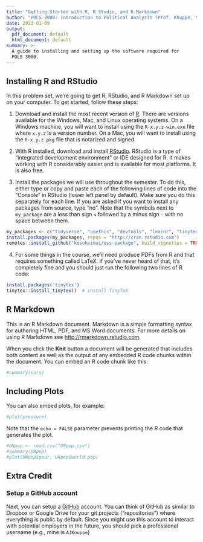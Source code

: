 ```yaml
---
title: "Getting Started with R, R Studio, and R Markdown"
author: "POLS 3000: Introduction to Political Analysis (Prof. Knuppe, Spring 2023)"
date: 2023-01-09
output:
  pdf_document: default
  html_document: default
summary: >-
  A guide to installing and setting up the software required for
  POLS 3000.
---
```

  
## Installing R and RStudio
  
In this problem set, we're going to get R, RStudio, and R Markdown set up on your computer. To get started, follow these steps: 

1. Download and install the most recent version of [R][]. There are versions available for the Windows, Mac, and Linux operating systems. On a Windows machine, you will want to install using the `R-x.y.z-win.exe` file where `x.y.z` is a version number. On a Mac, you will want to install using the `R-x.y.z.pkg` file that is notarized and signed. 

2. With R installed, download and install [RStudio][]. RStudio is a type of "integrated development environment" or IDE designed for R. It makes working with R considerably easier and is available for most platforms. It is also free. 

3. Install the packages we will use throughout the semester. To do this, either type or copy and paste each of the following lines of code into the "Console" in RStudio (lower left panel by default). Make sure you do this separately for each line. If you are asked if you want to install any packages from source, type "no". Note that the symbols next to `my_package` are a less than sign `<` followed by a minus sign `-` with no space between them. 

```r
my_packages <- c("tidyverse", "usethis", "devtools", "learnr", "tinytex")
install.packages(my_packages, repos = "http://cran.rstudio.com")
remotes::install_github("kosukeimai/qss-package", build_vignettes = TRUE)
```

4. For some things in the course, we'll need produce PDFs from R and that requires something called LaTeX. If you've never heard of that, it's completely fine and you should just run the following two lines of R code:
  
```r
install.packages('tinytex')
tinytex::install_tinytex()  # install TinyTeX
```

## R Markdown

This is an R Markdown document. Markdown is a simple formatting syntax for authoring HTML, PDF, and MS Word documents. For more details on using R Markdown see <http://rmarkdown.rstudio.com>.

When you click the **Knit** button a document will be generated that includes both content as well as the output of any embedded R code chunks within the document. You can embed an R code chunk like this:

```r
#summary(cars)
```

## Including Plots

You can also embed plots, for example:

```r
#plot(pressure)
```

Note that the `echo = FALSE` parameter prevents printing the R code that generates the plot.

```r
#UNpop <- read.csv("UNpop.csv")
#summary(UNpop)
#plot(UNpop$year, UNpop$world.pop)
```

## Extra Credit

### Setup a GitHub account

Next, you can setup a [GitHub][] account. You can think of GitHub as similar to Dropbox or Google Drive for your git projects ("repositories") where everything is public by default. Since you might use this account to interact with potential employers in the future, you should pick a professional username (e.g., mine is `AJKnuppe`)

[R]: https://cloud.r-project.org/
[RStudio]:https://rstudio.com/
[Github]: https://github.com/join
